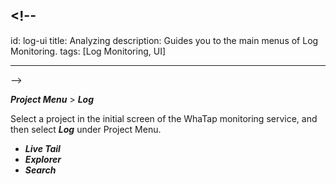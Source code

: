 ## <!--

id: log-ui
title: Analyzing
description: Guides you to the main menus of Log Monitoring. 
tags: [Log Monitoring, UI]

* * *

\-->

**_Project Menu_** > **_Log_**

Select a project in the initial screen of the WhaTap monitoring service, and then select **_Log_** under Project Menu. 

-   **_Live Tail_**
-   **_Explorer_**
-   **_Search_**


<DocCardList/>
